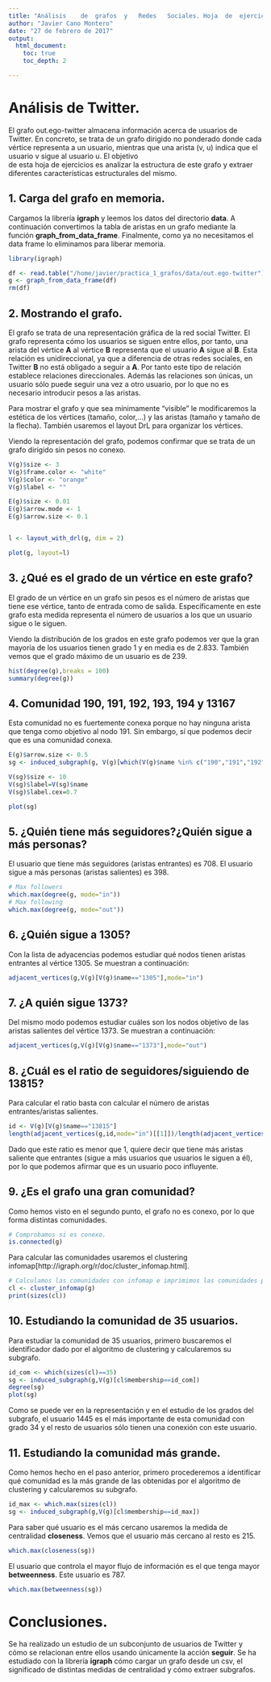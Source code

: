```yaml
---
title: "Análisis	de	grafos	y	Redes	Sociales. Hoja	de	ejercicios	1:	Teoría	de	grafos"
author: "Javier Cano Montero"
date: "27 de febrero de 2017"
output:
  html_document:
    toc: true
    toc_depth: 2

---
```


# Análisis de Twitter.

El	 grafo	 out.ego-twitter 	 almacena	 información	 acerca	 de	 usuarios	 de	 Twitter.	 En	
concreto,	 se	 trata	 de	 un	 grafo	 dirigido	 no	 ponderado	 donde	 cada	 vértice	 representa	 a	 un	
usuario,	mientras	que	una	arista	(v, u)	indica	que	el	usuario	v	sigue	al	usuario	u.	El	objetivo	
de	 esta	 hoja	 de	 ejercicios	 es	 analizar	 la	 estructura	 de	 este	 grafo	 y	 extraer	 diferentes	
características	estructurales	del	mismo.	

## 1. Carga del grafo en memoria.

Cargamos la librería **igraph** y leemos los datos del directorio **data**. A continuación convertimos la tabla de aristas en un grafo mediante la función **graph_from_data_frame**. Finalmente, como ya no necesitamos el data frame lo eliminamos para liberar memoria.

```r
library(igraph)

df <- read.table("/home/javier/practica_1_grafos/data/out.ego-twitter")
g <- graph_from_data_frame(df)
rm(df)
```

## 2. Mostrando el grafo.

El grafo se trata de una representación gráfica de la red social Twitter. El grafo representa cómo los usuarios se siguen entre ellos, por tanto, una arista del vértice **A** al vértice **B** representa que el usuario **A** sigue al **B**. Esta relación es unidireccional, ya que a diferencia de otras redes sociales, en Twitter **B** no está obligado a seguir a **A**. Por tanto este tipo de relación establece relaciones direccionales. Además las relaciones son únicas, un usuario sólo puede seguir una vez a otro usuario, por lo que no es necesario introducir pesos a las aristas.

Para mostrar el grafo y que sea mínimamente "visible" le modificaremos la estética de los vértices (tamaño, color,...) y las aristas (tamaño y tamaño de la flecha). También usaremos el layout DrL para organizar los vértices.

Viendo la representación del grafo, podemos confirmar que se trata de un grafo dirigido sin pesos no conexo.

```r

V(g)$size <- 3
V(g)$frame.color <- "white"
V(g)$color <- "orange"
V(g)$label <- "" 

E(g)$size <- 0.01
E(g)$arrow.mode <- 1
E(g)$arrow.size <- 0.1


l <- layout_with_drl(g, dim = 2)

plot(g, layout=l)
```

## 3. ¿Qué es el grado de un vértice en este grafo?

El grado de un vértice en un grafo sin pesos es el número de aristas que tiene ese vértice, tanto de entrada como de salida. Específicamente en este grafo esta medida representa el número de usuarios a los que un usuario sigue o le siguen.

Viendo la distribución de los grados en este grafo podemos ver que la gran mayoría de los usuarios tienen grado 1 y en media es de 2.833. También vemos que el grado máximo de un usuario es de 239.

```r
hist(degree(g),breaks = 100)
summary(degree(g))
```


## 4. Comunidad 190, 191, 192, 193, 194 y 13167

Esta comunidad no es fuertemente conexa porque no hay ninguna arista que tenga como objetivo al nodo 191. Sin embargo, sí que podemos decir que es una comunidad conexa.

```r
E(g)$arrow.size <- 0.5
sg <- induced_subgraph(g, V(g)[which(V(g)$name %in% c("190","191","192","193","194","13167"))])

V(sg)$size <- 10
V(sg)$label=V(sg)$name
V(sg)$label.cex=0.7

plot(sg)
```

## 5. ¿Quién tiene más seguidores?¿Quién sigue a más personas?

El usuario que tiene más seguidores (aristas entrantes) es 708. El usuario sigue a más personas (aristas salientes) es 398.

```r
# Max followers
which.max(degree(g, mode="in"))
# Max following
which.max(degree(g, mode="out"))
```


## 6. ¿Quién sigue a 1305?

Con la lista de adyacencias podemos estudiar qué nodos tienen aristas entrantes al vértice 1305. Se muestran a continuación:

```r
adjacent_vertices(g,V(g)[V(g)$name=="1305"],mode="in")
```

## 7. ¿A quién sigue 1373?

Del mismo modo podemos estudiar cuáles son los nodos objetivo de las aristas salientes del vértice 1373. Se muestran a continuación:

```r
adjacent_vertices(g,V(g)[V(g)$name=="1373"],mode="out")
```


## 8. ¿Cuál es el ratio de seguidores/siguiendo de 13815?

Para calcular el ratio basta con calcular el número de aristas entrantes/aristas salientes.

```r
id <- V(g)[V(g)$name=="13815"]
length(adjacent_vertices(g,id,mode="in")[[1]])/length(adjacent_vertices(g,id,mode="out")[[1]])
```

Dado que este ratio es menor que 1, quiere decir que tiene más aristas saliente que entrantes (sigue a más usuarios que usuarios le siguen a él), por lo que podemos afirmar que es un usuario poco influyente.

## 9. ¿Es el grafo una gran comunidad?

Como hemos visto en el segundo punto, el grafo no es conexo, por lo que forma distintas comunidades.

```r
# Comprobamos si es conexo.
is.connected(g)
```

Para calcular las comunidades usaremos el clustering infomap[http://igraph.org/r/doc/cluster_infomap.html]. 


```r
# Calculamos las comunidades con infomap e imprimimos las comunidades por pantalla.
cl <- cluster_infomap(g)
print(sizes(cl))
```


## 10. Estudiando la comunidad de 35 usuarios.

Para estudiar la comunidad de 35 usuarios, primero buscaremos el identificador dado por el algoritmo de clustering y calcularemos su subgrafo.

```r
id_com <- which(sizes(cl)==35)
sg <- induced_subgraph(g,V(g)[cl$membership==id_com])
degree(sg)
plot(sg)
```

Como se puede ver en la representación y en el estudio de los grados del subgrafo, el usuario 1445 es el más importante de esta comunidad con grado 34 y el resto de usuarios sólo tienen una conexión con este usuario.

## 11. Estudiando la comunidad más grande.

Como hemos hecho en el paso anterior, primero procederemos a identificar qué comunidad es la más grande de las obtenidas por el algoritmo de clustering y calcularemos su subgrafo.

```r
id_max <- which.max(sizes(cl))
sg <- induced_subgraph(g,V(g)[cl$membership==id_max])
```

Para saber qué usuario es el más cercano usaremos la medida de centralidad **closeness**. Vemos que el usuario más cercano al resto es 215.

```r
which.max(closeness(sg))
```

El usuario que controla el mayor flujo de información es el que tenga mayor **betweenness**. Este usuario es 787.

```r
which.max(betweenness(sg))
```

# Conclusiones.

Se ha realizado un estudio de un subconjunto de usuarios de Twitter y cómo se relacionan entre ellos usando únicamente la acción **seguir**. Se ha estudiado con la librería **igraph** cómo cargar un grafo desde un csv, el significado de distintas medidas de centralidad y cómo extraer subgrafos.

